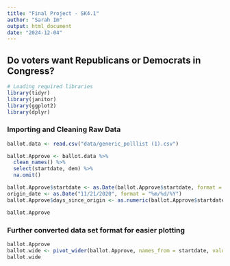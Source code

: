 ```yaml
---
title: "Final Project - SK4.1"
author: "Sarah Im" 
output: html_document
date: "2024-12-04"
---
```


## Do voters want Republicans or Democrats in Congress? 

```r
# Loading required libraries
library(tidyr)
library(janitor)
library(ggplot2)
library(dplyr)
```
### Importing and Cleaning Raw Data
```r
ballot.data <- read.csv("data/generic_polllist (1).csv")

ballot.Approve <- ballot.data %>%
  clean_names() %>%
  select(startdate, dem) %>%
  na.omit()

ballot.Approve$startdate <- as.Date(ballot.Approve$startdate, format = "%m/%d/%Y")
origin_date <- as.Date("11/21/2020", format = "%m/%d/%Y")
ballot.Approve$days_since_origin <- as.numeric(ballot.Approve$startdate - origin_date)

ballot.Approve
```
### Further converted data set format for easier plotting 

```r
ballot.Approve
ballot.wide <- pivot_wider(ballot.Approve, names_from = startdate, values_from = dem, values_fn=mean) 
ballot.wide
```